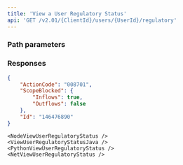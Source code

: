 ```yaml
---
title: 'View a User Regulatory Status'  
api: 'GET /v2.01/{ClientId}/users/{UserId}/regulatory'  
---
```


  

### Path parameters  

<UserId />  

### Responses  

<AccordionGroup><Accordion title="200" defaultOpen>  

<ActionCodeResponse />  

<ScopeBlockedResponse />  

<Id7Response />

</Accordion>

</AccordionGroup>  

<ResponseExample>  

```json 200
{
    "ActionCode": "008701",
    "ScopeBlocked": {
        "Inflows": true,
        "Outflows": false
    },
    "Id": "146476890"
}  
 ```  

</ResponseExample>  

<RequestExample>  
  
    <NodeViewUserRegulatoryStatus />
    <ViewUserRegulatoryStatusJava />
    <PythonViewUserRegulatoryStatus />
    <NetViewUserRegulatoryStatus />
</RequestExample>